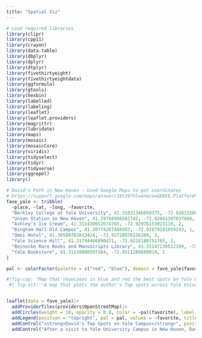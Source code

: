 ```yaml
---
title: "Spatial Viz"
---
```

```r

# Load required libraries
library(clipr)
library(cpp11)
library(crayon)
library(data.table)
library(dbplyr)
library(dplyr)
library(dtplyr)
library(fivethirtyeight)
library(fivethirtyeightdata)
library(ggformula)
library(gtools)
library(hexbin)
library(labelled)
library(labeling)
library(leaflet)
library(leaflet.providers)
library(magrittr)
library(lubridate)
library(maps)
library(mosaic)
library(mosaicCore)
library(viridis)
library(tidyselect)
library(tidyr)
library(tidyverse)
library(ggrepel)
library()
```

```r
# David's Path in New Haven - Used Google Maps to get coordinates
# https://support.google.com/maps/answer/18539?hl=en&co=GENIE.Platform%3DDesktop
fave_yale <- tribble(
  ~place, ~lat, ~long, ~favorite,
  "Berkley College at Yale University", 41.31031346050375, -72.9281338032286, 2, 
  "Union Station in New Haven", 41.29768986562742, -72.92661307837868, 1,
  "Ashley's Ice Cream", 41.311430652674765, -72.92976153023119, 2,
  "Bingham Hall Old Campus", 41.30774207466993, -72.92879181859293, 1,  
  "Omni Hotel", 41.30580783013424, -72.92728978156289, 2,
  "Yale Science Hill", 41.31744466890471, -72.9218180751765, 1,
  "Beinecke Rare Books and Manuscripts Library", 41.31147136612109, -72.92738460510112, 1,
  "Yale Bookstore", 41.31210800597264, -72.9311289689019, 1
)
```

```r
pal <- colorFactor(palette = c("red", "blue"), domain = fave_yale$favorite)
```

```r
#|fig-cap: "Map that showcases in blue and red the best spots on Yale University campus"
 #| fig-alt: "A map that plots the author's Top spots across Yale Univeristy"


leaflet(data = fave_yale)|>
  addProviderTiles(providers$OpenStreetMap)|>
  addCircles(weight = 10, opacity = 0.8, color = ~pal(favorite), label = ~place)|>
  addLegend(position = "topright", pal = pal, values = ~favorite, title = "Best Spots at Yale University")|>
  addControl("<strong>David's Top Spots on Yale Campus</strong>", position = "bottomleft", className = "map-title") |>
  addControl("After a visit to Yale University Campus in New Haven, David highlights in blue the best spots to eat and in red the best spots to hangout. By David Manguluti, February 22 2025", position = "bottomleft", className = "map-caption")
```





